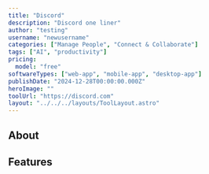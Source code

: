 ---
title: "Discord"
description: "Discord one liner"
author: "testing"
username: "newusername"
categories: ["Manage People", "Connect & Collaborate"]
tags: ["AI", "productivity"]
pricing:
  model: "free"
softwareTypes: ["web-app", "mobile-app", "desktop-app"]
publishDate: "2024-12-28T00:00:00.000Z"
heroImage: ""
toolUrl: "https://discord.com"
layout: "../../../layouts/ToolLayout.astro"
---
## About

## Features
